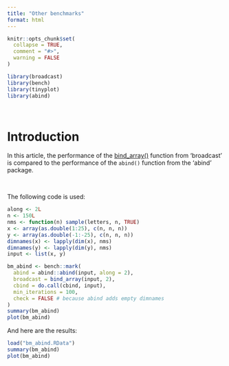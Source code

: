 ```yaml
---
title: "Other benchmarks"
format: html
---
```


```r
knitr::opts_chunk$set(
  collapse = TRUE,
  comment = "#>",
  warning = FALSE
)
```

```r
library(broadcast)
library(bench)
library(tinyplot)
library(abind)
```


&nbsp;

# Introduction

In this article, the performance of the [bind_array()](/man/bind.qmd) function from 'broadcast' is compared to the performance of the `abind()` function from the 'abind' package.

&nbsp;

The following code is used:


```r

along <- 2L
n <- 150L
nms <- function(n) sample(letters, n, TRUE)
x <- array(as.double(1:25), c(n, n, n))
y <- array(as.double(-1:-25), c(n, n, n))
dimnames(x) <- lapply(dim(x), nms)
dimnames(y) <- lapply(dim(y), nms)
input <- list(x, y)

bm_abind <- bench::mark(
  abind = abind::abind(input, along = 2),
  broadcast = bind_array(input, 2),
  cbind = do.call(cbind, input),
  min_iterations = 100,
  check = FALSE # because abind adds empty dimnames
)
summary(bm_abind)
plot(bm_abind)

```

And here are the results:

```r
load("bm_abind.RData")
summary(bm_abind)
plot(bm_abind)
```



&nbsp;

&nbsp;
